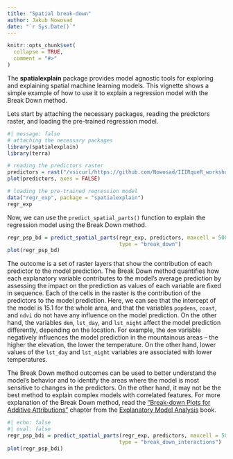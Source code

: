 ```yaml
---
title: "Spatial break-down"
author: Jakub Nowosad
date: "`r Sys.Date()`"
---
```


```r
knitr::opts_chunk$set(
  collapse = TRUE,
  comment = "#>"
)
```

The **spatialexplain** package provides model agnostic tools for exploring and explaining spatial machine learning models. 
This vignette shows a simple example of how to use it to explain a regression model with the Break Down method.

Lets start by attaching the necessary packages, reading the predictors raster, and loading the pre-trained regression model.

```r
#| message: false
# attaching the necessary packages
library(spatialexplain)
library(terra)

# reading the predictors raster
predictors = rast("/vsicurl/https://github.com/Nowosad/IIIRqueR_workshop_materials/raw/refs/heads/main/data/predictors.tif")
plot(predictors, axes = FALSE)

# loading the pre-trained regression model
data("regr_exp", package = "spatialexplain")
regr_exp
```

Now, we can use the `predict_spatial_parts()` function to explain the regression model using the Break Down method.

```r
regr_psp_bd = predict_spatial_parts(regr_exp, predictors, maxcell = 500,
                                    type = "break_down")
plot(regr_psp_bd)
```

The outcome is a set of raster layers that show the contribution of each predictor to the model prediction.
The Break Down method quantifies how each explanatory variable contributes to the model's average prediction by assessing the impact on the prediction as values of each variable are fixed in sequence.
Each of the cells in the raster is the contribution of the predictors to the model prediction.
Here, we can see that the intercept of the model is 15.1 for the whole area, and that the variables `popdens`, `coast`, and `ndvi` do not have any influence on the model prediction.
On the other hand, the variables `dem`, `lst_day`, and `lst_night` affect the model prediction differently, depending on the location.
For example, the `dem` variable negatively influences the model prediction in the mountainous areas -- the higher the elevation, the lower the temperature.
On the other hand, lower values of the `lst_day` and `lst_night` variables are associated with lower temperatures.

The Break Down method outcomes can be used to better understand the model's behavior and to identify the areas where the model is most sensitive to changes in the predictors.
On the other hand, it may not be the best method to explain complex models with correlated features.
For more explanation of the Break Down method, read the ["Break-down Plots for Additive Attributions"](https://ema.drwhy.ai/breakDown.html) chapter from the [Explanatory Model Analysis](https://ema.drwhy.ai/) book. 

```r
#| echo: false
#| eval: false
regr_psp_bdi = predict_spatial_parts(regr_exp, predictors, maxcell = 500,
                                    type = "break_down_interactions")
plot(regr_psp_bdi)
```
